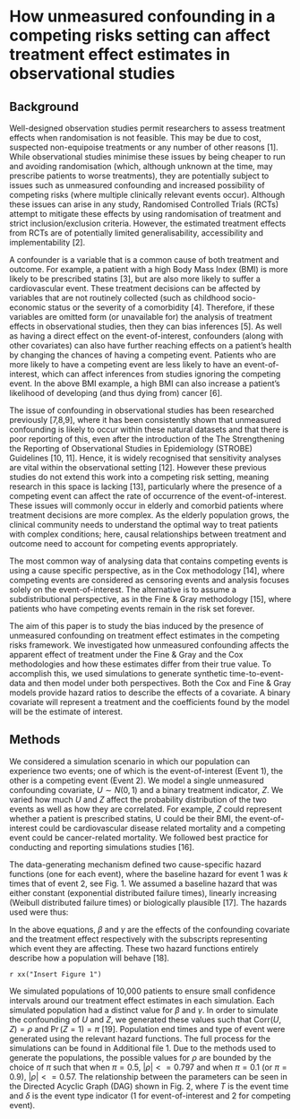 
# How unmeasured confounding in a competing risks setting can affect treatment effect estimates in observational studies {#Conf-CR}

## Background

Well-designed observation studies permit researchers to assess treatment effects when randomisation is not feasible. This may be due to cost, suspected non-equipoise treatments or any number of other reasons [1]. While observational studies minimise these issues by being cheaper to run and avoiding randomisation (which, although unknown at the time, may prescribe patients to worse treatments), they are potentially subject to issues such as unmeasured confounding and increased possibility of competing risks (where multiple clinically relevant events occur). Although these issues can arise in any study, Randomised Controlled Trials (RCTs) attempt to mitigate these effects by using randomisation of treatment and strict inclusion/exclusion criteria. However, the estimated treatment effects from RCTs are of potentially limited generalisability, accessibility and implementability [2].

A confounder is a variable that is a common cause of both treatment and outcome. For example, a patient with a high Body Mass Index (BMI) is more likely to be prescribed statins [3], but are also more likely to suffer a cardiovascular event. These treatment decisions can be affected by variables that are not routinely collected (such as childhood socio-economic status or the severity of a comorbidity [4]. Therefore, if these variables are omitted form (or unavailable for) the analysis of treatment effects in observational studies, then they can bias inferences [5]. As well as having a direct effect on the event-of-interest, confounders (along with other covariates) can also have further reaching effects on a patient’s health by changing the chances of having a competing event. Patients who are more likely to have a competing event are less likely to have an event-of-interest, which can affect inferences from studies ignoring the competing event. In the above BMI example, a high BMI can also increase a patient’s likelihood of developing (and thus dying from) cancer [6].

The issue of confounding in observational studies has been researched previously [7,8,9], where it has been consistently shown that unmeasured confounding is likely to occur within these natural datasets and that there is poor reporting of this, even after the introduction of the The Strengthening the Reporting of Observational Studies in Epidemiology (STROBE) Guidelines [10, 11]. Hence, it is widely recognised that sensitivity analyses are vital within the observational setting [12]. However these previous studies do not extend this work into a competing risk setting, meaning research in this space is lacking [13], particularly where the presence of a competing event can affect the rate of occurrence of the event-of-interest. These issues will commonly occur in elderly and comorbid patients where treatment decisions are more complex. As the elderly population grows, the clinical community needs to understand the optimal way to treat patients with complex conditions; here, causal relationships between treatment and outcome need to account for competing events appropriately.

The most common way of analysing data that contains competing events is using a cause specific perspective, as in the Cox methodology [14], where competing events are considered as censoring events and analysis focuses solely on the event-of-interest. The alternative is to assume a subdistributional perspective, as in the Fine & Gray methodology [15], where patients who have competing events remain in the risk set forever.

The aim of this paper is to study the bias induced by the presence of unmeasured confounding on treatment effect estimates in the competing risks framework. We investigated how unmeasured confounding affects the apparent effect of treatment under the Fine & Gray and the Cox methodologies and how these estimates differ from their true value. To accomplish this, we used simulations to generate synthetic time-to-event-data and then model under both perspectives. Both the Cox and Fine & Gray models provide hazard ratios to describe the effects of a covariate. A binary covariate will represent a treatment and the coefficients found by the model will be the estimate of interest.

## Methods

We considered a simulation scenario in which our population can experience two events; one of which is the event-of-interest (Event 1), the other is a competing event (Event 2). We model a single unmeasured confounding covariate, $U \sim N (0,1)$ and a binary treatment indicator, $Z$. We varied how much $U$ and $Z$ affect the probability distribution of the two events as well as how they are correlated. For example, $Z$ could represent whether a patient is prescribed statins, U could be their BMI, the event-of-interest could be cardiovascular disease related mortality and a competing event could be cancer-related mortality. We followed best practice for conducting and reporting simulations studies [16].

The data-generating mechanism defined two cause-specific hazard functions (one for each event), where the baseline hazard for event 1 was $k$ times that of event 2, see Fig. 1. We assumed a baseline hazard that was either constant (exponential distributed failure times), linearly increasing (Weibull distributed failure times) or biologically plausible [17]. The hazards used were thus:


\begin{align}
\lambda_1(t|U,Z) &= ke^{\beta_1U + \gamma_1Z}\lambda_0(t)\\
\lambda_2(t|U,Z) &= ke^{\beta_2U + \gamma_2Z}\lambda_0(t)
\end{align}

\begin{equation}
\lambda_0(t) \begin{cases}
1 & \textrm{Exponential}\\
2t & \textrm{Webull}\\
\exp{-18+7.3t-11.5t^{0.5}\log(t) + 9.5t^{0.5}} & \textrm{Plausible}
\end{cases}
\end{equation}


In the above equations, $\beta$ and $\gamma$ are the effects of the confounding covariate and the treatment effect respectively with the subscripts representing which event they are affecting. These two hazard functions entirely describe how a population will behave [18].

`r xx("Insert Figure 1")`

We simulated populations of 10,000 patients to ensure small confidence intervals around our treatment effect estimates in each simulation. Each simulated population had a distinct value for $\beta$ and $\gamma$. In order to simulate the confounding of $U$ and $Z$, we generated these values such that $\textrm{Corr}(U,Z) = \rho$ and $\Pr(Z = 1) = \pi$ [19]. Population end times and type of event were generated using the relevant hazard functions. The full process for the simulations can be found in Additional file 1. Due to the methods used to generate the populations, the possible values for $\rho$ are bounded by the choice of $\pi$ such that when $\pi = 0.5$, $\left|\rho\right| <= 0.797$ and when $\pi = 0.1$ (or $\pi=0.9$), $\left|\rho\right| <= 0.57$. The relationship between the parameters can be seen in the Directed Acyclic Graph (DAG) shown in Fig. 2, where $T$ is the event time and $\delta$ is the event type indicator (1 for event-of-interest and 2 for competing event).
